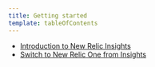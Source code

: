```yaml
---
title: Getting started
template: tableOfContents
---
```


* [Introduction to New Relic Insights](/docs/insights/use-insights-ui/getting-started/introduction-new-relic-insights)
* [Switch to New Relic One from Insights](/docs/insights/use-insights-ui/getting-started/switch-new-relic-one-insights)
